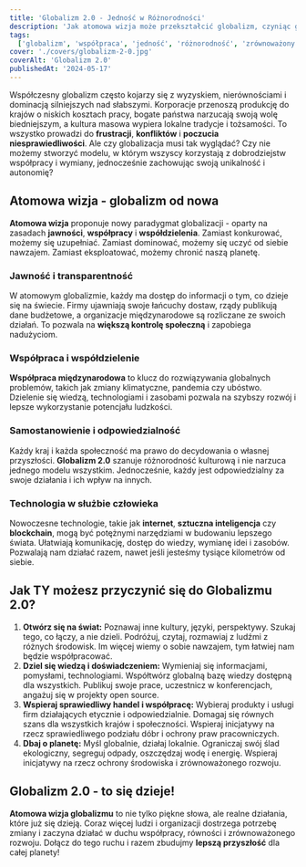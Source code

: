 ```yaml
---
title: 'Globalizm 2.0 - Jedność w Różnorodności'
description: 'Jak atomowa wizja może przekształcić globalizm, czyniąc go bardziej sprawiedliwym, zrównoważonym i korzystnym dla wszystkich mieszkańców Ziemi?'
tags:
  ['globalizm', 'współpraca', 'jedność', 'różnorodność', 'zrównoważony rozwój']
cover: './covers/globalizm-2-0.jpg'
coverAlt: 'Globalizm 2.0'
publishedAt: '2024-05-17'
---
```


Współczesny globalizm często kojarzy się z wyzyskiem, nierównościami i dominacją silniejszych nad słabszymi. Korporacje przenoszą produkcję do krajów o niskich kosztach pracy, bogate państwa narzucają swoją wolę biedniejszym, a kultura masowa wypiera lokalne tradycje i tożsamości. To wszystko prowadzi do **frustracji**, **konfliktów** i **poczucia niesprawiedliwości**. Ale czy globalizacja musi tak wyglądać? Czy nie możemy stworzyć modelu, w którym wszyscy korzystają z dobrodziejstw współpracy i wymiany, jednocześnie zachowując swoją unikalność i autonomię?

## Atomowa wizja - globalizm od nowa

**Atomowa wizja** proponuje nowy paradygmat globalizacji - oparty na zasadach **jawności**, **współpracy** i **współdzielenia**. Zamiast konkurować, możemy się uzupełniać. Zamiast dominować, możemy się uczyć od siebie nawzajem. Zamiast eksploatować, możemy chronić naszą planetę.

### Jawność i transparentność

W atomowym globalizmie, każdy ma dostęp do informacji o tym, co dzieje się na świecie. Firmy ujawniają swoje łańcuchy dostaw, rządy publikują dane budżetowe, a organizacje międzynarodowe są rozliczane ze swoich działań. To pozwala na **większą kontrolę społeczną** i zapobiega nadużyciom.

### Współpraca i współdzielenie

**Współpraca międzynarodowa** to klucz do rozwiązywania globalnych problemów, takich jak zmiany klimatyczne, pandemia czy ubóstwo. Dzielenie się wiedzą, technologiami i zasobami pozwala na szybszy rozwój i lepsze wykorzystanie potencjału ludzkości.

### Samostanowienie i odpowiedzialność

Każdy kraj i każda społeczność ma prawo do decydowania o własnej przyszłości. **Globalizm 2.0** szanuje różnorodność kulturową i nie narzuca jednego modelu wszystkim. Jednocześnie, każdy jest odpowiedzialny za swoje działania i ich wpływ na innych.

### Technologia w służbie człowieka

Nowoczesne technologie, takie jak **internet**, **sztuczna inteligencja** czy **blockchain**, mogą być potężnymi narzędziami w budowaniu lepszego świata. Ułatwiają komunikację, dostęp do wiedzy, wymianę idei i zasobów. Pozwalają nam działać razem, nawet jeśli jesteśmy tysiące kilometrów od siebie.

## Jak TY możesz przyczynić się do Globalizmu 2.0?

1. **Otwórz się na świat:** Poznawaj inne kultury, języki, perspektywy. Szukaj tego, co łączy, a nie dzieli. Podróżuj, czytaj, rozmawiaj z ludźmi z różnych środowisk. Im więcej wiemy o sobie nawzajem, tym łatwiej nam będzie współpracować.
2. **Dziel się wiedzą i doświadczeniem:** Wymieniaj się informacjami, pomysłami, technologiami. Współtwórz globalną bazę wiedzy dostępną dla wszystkich. Publikuj swoje prace, uczestnicz w konferencjach, angażuj się w projekty open source.
3. **Wspieraj sprawiedliwy handel i współpracę:** Wybieraj produkty i usługi firm działających etycznie i odpowiedzialnie. Domagaj się równych szans dla wszystkich krajów i społeczności. Wspieraj inicjatywy na rzecz sprawiedliwego podziału dóbr i ochrony praw pracowniczych.
4. **Dbaj o planetę:** Myśl globalnie, działaj lokalnie. Ograniczaj swój ślad ekologiczny, segreguj odpady, oszczędzaj wodę i energię. Wspieraj inicjatywy na rzecz ochrony środowiska i zrównoważonego rozwoju.

## Globalizm 2.0 - to się dzieje!

**Atomowa wizja globalizmu** to nie tylko piękne słowa, ale realne działania, które już się dzieją. Coraz więcej ludzi i organizacji dostrzega potrzebę zmiany i zaczyna działać w duchu współpracy, równości i zrównoważonego rozwoju. Dołącz do tego ruchu i razem zbudujmy **lepszą przyszłość** dla całej planety!
